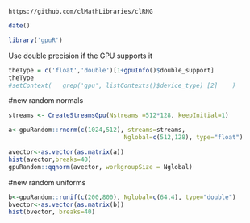 <!--
%\VignetteEngine{knitr::knitr}
%\VignetteIndexEntry{Random uniform}
-->


`https://github.com/clMathLibraries/clRNG`



```r
date()
```


```r
library('gpuR')
```

Use double precision if the GPU supports it
```r
theType = c('float','double')[1+gpuInfo()$double_support]
theType
#setContext(   grep('gpu', listContexts()$device_type) [2]    )
```














#new random normals
```r

streams <- CreateStreamsGpu(Nstreams =512*128, keepInitial=1)

a<-gpuRandom::rnorm(c(1024,512), streams=streams, 
                                Nglobal=c(512,128), type="float")

avector<-as.vector(as.matrix(a))
hist(avector,breaks=40)
gpuRandom::qqnorm(avector, workgroupSize = Nglobal)

```



#new random uniforms
```r
b<-gpuRandom::runif(c(200,800), Nglobal=c(64,4), type="double")
bvector<-as.vector(as.matrix(b))
hist(bvector, breaks=40)
```




















